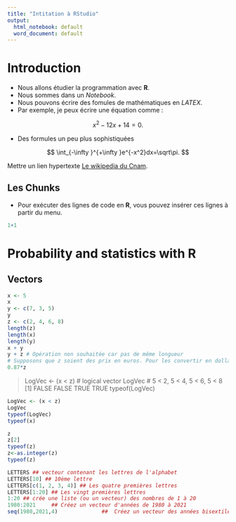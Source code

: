 ```yaml
---
title: "Intitation à RStudio"
output:
  html_notebook: default
  word_document: default
---
```


# Introduction

* Nous allons étudier la programmation avec **R**. 
* Nous sommes dans un *Notebook*.
* Nous pouvons écrire des fomules de mathématiques en *LATEX*.
* Par exemple, je peux écrire une équation comme :

$$
x^2-12x+14=0.
$$

* Des formules un peu plus sophistiquées

$$
\int_{-\infty }^{+\infty }e^{-x^2}dx=\sqrt\pi.
$$

Mettre un lien hypertexte [Le wikipedia du Cnam](https://fr.m.wikipedia.org/wiki/Conservatoire_national_des_arts_et_m%C3%A9tiers).

## Les Chunks

* Pour exécuter des lignes de code en **R**, vous pouvez insérer ces lignes à partir du menu.


```r
1+1
```



# Probability and statistics with R


## Vectors


```r
x <- 5 
x
y <- c(7, 3, 5)
y
z <- c(2, 4, 6, 8)
length(z)
length(x)
length(y)
x + y
y + z # Opération non souhaitée car pas de même longueur
# Supposons que z soient des prix en euros. Pour les convertir en dollars, il suffit de faire
0.87*z
```

> LogVec <- (x < z) # logical vector
> LogVec # 5 < 2, 5 < 4, 5 < 6, 5 < 8
[1] FALSE FALSE TRUE TRUE
> typeof(LogVec)


```r
LogVec <- (x < z)
LogVec
typeof(LogVec)
typeof(x)
```



```r
z
z[2]
typeof(z)
z<-as.integer(z)
typeof(z)

```


```r
LETTERS ## vecteur contenant les lettres de l'alphabet
LETTERS[10] ## 10ème lettre  
LETTERS[c(1, 2, 3, 4)] ## Les quatre premières lettres
LETTERS[1:20] ## Les vingt premières lettres
1:20 ## crée une liste (ou un vecteur) des nombres de 1 à 20
1980:2021     ## Créez un vecteur d'années de 1980 à 2021
seq(1980,2021,4)              ##  Créez un vecteur des années bisextiles depuis  1980


```






